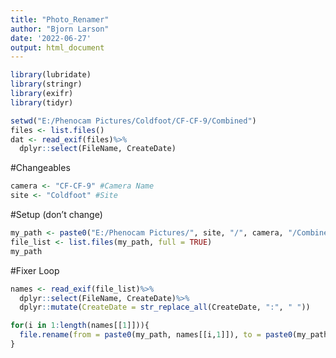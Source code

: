 ```yaml
---
title: "Photo_Renamer"
author: "Bjorn Larson"
date: '2022-06-27'
output: html_document
---
```


```r
library(lubridate)
library(stringr)
library(exifr)
library(tidyr)
```

```r
setwd("E:/Phenocam Pictures/Coldfoot/CF-CF-9/Combined")
files <- list.files()
dat <- read_exif(files)%>%
  dplyr::select(FileName, CreateDate)
```

#Changeables
```r
camera <- "CF-CF-9" #Camera Name
site <- "Coldfoot" #Site
```

#Setup (don't change)
```r
my_path <- paste0("E:/Phenocam Pictures/", site, "/", camera, "/Combined/")
file_list <- list.files(my_path, full = TRUE)
my_path
```

#Fixer Loop
```r
names <- read_exif(file_list)%>%
  dplyr::select(FileName, CreateDate)%>%
  dplyr::mutate(CreateDate = str_replace_all(CreateDate, ":", " "))

for(i in 1:length(names[[1]])){
  file.rename(from = paste0(my_path, names[[i,1]]), to = paste0(my_path, names[[i,2]], ".jpg"))
}
```
